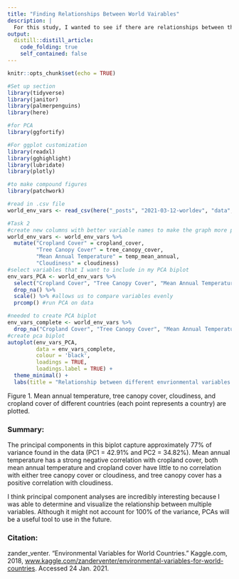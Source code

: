```yaml
---
title: "Finding Relationships Between World Vairables"
description: |
  For this study, I wanted to see if there are relationships between the world's tree canopy cover, mean annual temperature, cloudiness, and cropland cover. The data used in this study provided by zander_venter(https://www.kaggle.com/zanderventer/datasets) on Kaggle, who acquired the data through Google Earth Engine (https://earthengine.google.com/). Mean values for 243 countries were calculated at a reduction scale of 10 km. To determine the relationships between the variables, I performed a principal components analysis (PCA) and displayed the information on a biplot, where the two principle components visualized accounted for 77% of the variance in the data.
output:
  distill::distill_article:
    code_folding: true
    self_contained: false
---
```



```r
knitr::opts_chunk$set(echo = TRUE)

#Set up section
library(tidyverse)
library(janitor)
library(palmerpenguins)
library(here)

#for PCA
library(ggfortify)

#For ggplot customization
library(readxl)
library(gghighlight)
library(lubridate)
library(plotly)

#to make compound figures 
library(patchwork)

#read in .csv file
world_env_vars <- read_csv(here("_posts", "2021-03-12-worldev", "data", "world_env_vars.csv"))
```


```r
#Task 2 
#create new columns with better variable names to make the graph more professional 
world_env_vars <- world_env_vars %>% 
  mutate("Cropland Cover" = cropland_cover, 
         "Tree Canopy Cover" = tree_canopy_cover,
         "Mean Annual Temperature" = temp_mean_annual,
         "Cloudiness" = cloudiness)
#select variables that I want to include in my PCA biplot
env_vars_PCA <- world_env_vars %>%
  select("Cropland Cover", "Tree Canopy Cover", "Mean Annual Temperature", "Cloudiness") %>% 
  drop_na() %>% 
  scale() %>% #allows us to compare variables evenly
  prcomp() #run PCA on data

#needed to create PCA biplot
env_vars_complete <- world_env_vars %>% 
  drop_na("Cropland Cover", "Tree Canopy Cover", "Mean Annual Temperature", "Cloudiness")
#create pca biplot
autoplot(env_vars_PCA,
         data = env_vars_complete, 
         colour = 'black', 
         loadings = TRUE,
         loadings.label = TRUE) + 
  theme_minimal() +
  labs(title = "Relationship between different envrionmental variables in the world")
```

Figure 1. Mean annual temperature, tree canopy cover, cloudiness, and cropland cover of different countries (each point represents a country) are plotted. 

### Summary:

The principal components in this biplot capture approximately 77% of variance found in the data (PC1 = 42.91% and PC2 = 34.82%). Mean annual temperature has a strong negative correlation with cropland cover, both mean annual temperature and cropland cover have little to no correlation with either tree canopy cover or cloudiness, and tree canopy cover has a positive correlation with cloudiness. 

I think principal component analyses are incredibly interesting because I was able to determine and visualize the relationship between multiple variables. Although it might not account for 100% of the variance, PCAs will be a useful tool to use in the future.

### Citation:
zander_venter. “Environmental Variables for World Countries.” Kaggle.com, 2018, [www.kaggle.com/zanderventer/environmental-variables-for-world-countries](www.kaggle.com/zanderventer/environmental-variables-for-world-countries). Accessed 24 Jan. 2021.



